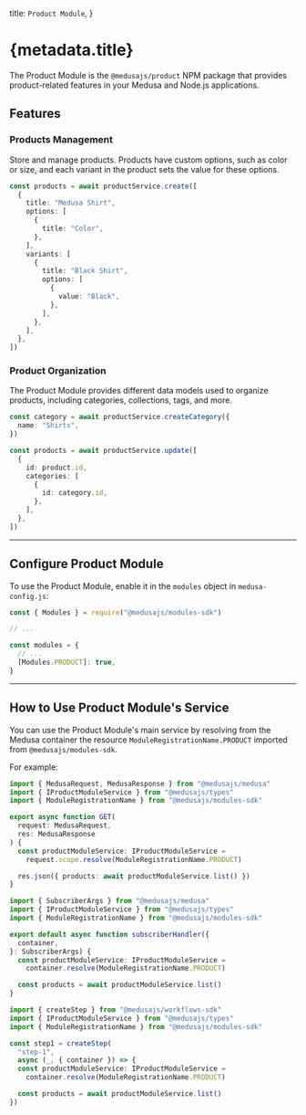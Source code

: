 
  title: `Product Module`,
}

# {metadata.title}

The Product Module is the `@medusajs/product` NPM package that provides product-related features in your Medusa and Node.js applications.

## Features

### Products Management

Store and manage products. Products have custom options, such as color or size, and each variant in the product sets the value for these options.

```ts
const products = await productService.create([
  {
    title: "Medusa Shirt",
    options: [
      {
        title: "Color",
      },
    ],
    variants: [
      {
        title: "Black Shirt",
        options: [
          {
            value: "Black",
          },
        ],
      },
    ],
  },
])
```

### Product Organization

The Product Module provides different data models used to organize products, including categories, collections, tags, and more.

```ts
const category = await productService.createCategory({
  name: "Shirts",
})

const products = await productService.update([
  {
    id: product.id,
    categories: [
      {
        id: category.id,
      },
    ],
  },
])
```

---

## Configure Product Module

To use the Product Module, enable it in the `modules` object in `medusa-config.js`:

```js title="medusa-config.js"
const { Modules } = require("@medusajs/modules-sdk")

// ...

const modules = {
  // ...
  [Modules.PRODUCT]: true,
}
```

---

## How to Use Product Module's Service

You can use the Product Module's main service by resolving from the Medusa container the resource `ModuleRegistrationName.PRODUCT` imported from `@medusajs/modules-sdk`.

For example:

<CodeTabs groupId="resource-type">
  <CodeTab label="API Route" value="api-route">

  ```ts title="src/api/store/custom/route.ts"
  import { MedusaRequest, MedusaResponse } from "@medusajs/medusa"
  import { IProductModuleService } from "@medusajs/types"
  import { ModuleRegistrationName } from "@medusajs/modules-sdk"

  export async function GET(
    request: MedusaRequest,
    res: MedusaResponse
  ) {
    const productModuleService: IProductModuleService =
      request.scope.resolve(ModuleRegistrationName.PRODUCT)

    res.json({ products: await productModuleService.list() })
  }
  ```

  </CodeTab>
  <CodeTab label="Subscriber" value="subscribers">

  ```ts title="src/subscribers/custom-handler.ts"
  import { SubscriberArgs } from "@medusajs/medusa"
  import { IProductModuleService } from "@medusajs/types"
  import { ModuleRegistrationName } from "@medusajs/modules-sdk"

  export default async function subscriberHandler({
    container,
  }: SubscriberArgs) {
    const productModuleService: IProductModuleService =
      container.resolve(ModuleRegistrationName.PRODUCT)

    const products = await productModuleService.list()
  }
  ```

  </CodeTab>
  <CodeTab label="Workflow Step" value="workflow-step">

  ```ts title="src/workflows/hello-world/step1.ts"
  import { createStep } from "@medusajs/workflows-sdk"
  import { IProductModuleService } from "@medusajs/types"
  import { ModuleRegistrationName } from "@medusajs/modules-sdk"

  const step1 = createStep(
    "step-1", 
    async (_, { container }) => {
    const productModuleService: IProductModuleService =
      container.resolve(ModuleRegistrationName.PRODUCT)

    const products = await productModuleService.list()
  })
  ```

  </CodeTab>
</CodeTabs>
